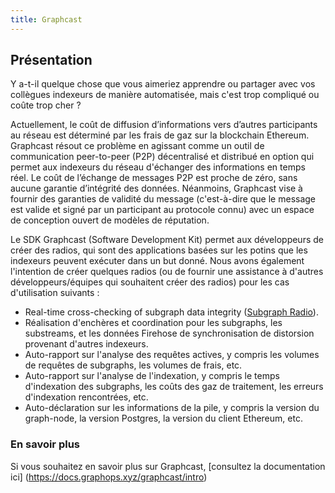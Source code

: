 ```yaml
---
title: Graphcast
---
```


## Présentation

Y a-t-il quelque chose que vous aimeriez apprendre ou partager avec vos collègues indexeurs de manière automatisée, mais c'est trop compliqué ou coûte trop cher ?

Actuellement, le coût de diffusion d’informations vers d’autres participants au réseau est déterminé par les frais de gaz sur la blockchain Ethereum. Graphcast résout ce problème en agissant comme un outil de communication peer-to-peer (P2P) décentralisé et distribué en option qui permet aux indexeurs du réseau d'échanger des informations en temps réel. Le coût de l’échange de messages P2P est proche de zéro, sans aucune garantie d’intégrité des données. Néanmoins, Graphcast vise à fournir des garanties de validité du message (c'est-à-dire que le message est valide et signé par un participant au protocole connu) avec un espace de conception ouvert de modèles de réputation.

Le SDK Graphcast (Software Development Kit) permet aux développeurs de créer des radios, qui sont des applications basées sur les potins que les indexeurs peuvent exécuter dans un but donné. Nous avons également l'intention de créer quelques radios (ou de fournir une assistance à d'autres développeurs/équipes qui souhaitent créer des radios) pour les cas d'utilisation suivants :

- Real-time cross-checking of subgraph data integrity ([Subgraph Radio](https://docs.graphops.xyz/graphcast/radios/subgraph-radio/intro)).
- Réalisation d'enchères et coordination pour les subgraphs, les substreams, et les données Firehose de synchronisation de distorsion provenant d'autres indexeurs.
- Auto-rapport sur l'analyse des requêtes actives, y compris les volumes de requêtes de subgraphs, les volumes de frais, etc.
- Auto-rapport sur l'analyse de l'indexation, y compris le temps d'indexation des subgraphs, les coûts des gaz de traitement, les erreurs d'indexation rencontrées, etc.
- Auto-déclaration sur les informations de la pile, y compris la version du graph-node, la version Postgres, la version du client Ethereum, etc.

### En savoir plus

Si vous souhaitez en savoir plus sur Graphcast, [consultez la documentation ici] (https://docs.graphops.xyz/graphcast/intro)
